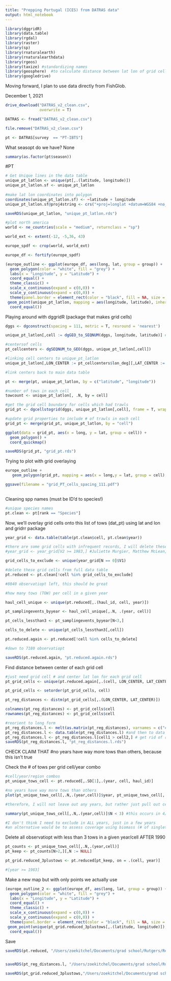 ```yaml
---
title: "Prepping Portugal (ICES) from DATRAS data"
output: html_notebook
---
```



```r
library(dggridR)
library(data.table)
library(rgdal)
library(raster)
library(sp)
library(rnaturalearth)
library(rnaturalearthdata)
library(rgeos)
library(taxize) #standardizing names
library(geosphere)  #to calculate distance between lat lon of grid cells
library(googledrive)
```


Moving forward, I plan to use data directly from FishGlob.

December 1, 2021
```r
drive_download("DATRAS_v2_clean.csv",
               overwrite = T)

DATRAS <- fread("DATRAS_v2_clean.csv")

file.remove("DATRAS_v2_clean.csv")

pt <- DATRAS[survey  == "PT-IBTS"]

```

What seasopt do we have? None

```r
summary(as.factor(pt$season))


```

#PT
```r

# Get Unique lines in the data table
unique_pt_latlon <- unique(pt[,.(latitude, longitude)])
unique_pt_latlon.sf <- unique_pt_latlon
  
#make lat lon coordinates into polygon
coordinates(unique_pt_latlon.sf) <- ~latitude + longitude
unique_pt_latlon.sf@proj4string <- crs("+proj=longlat +datum=WGS84 +no_defs +ellps=WGS84 +towgs84=0,0,0")

saveRDS(unique_pt_latlon, "unique_pt_latlon.rds")

#plot north america
world <- ne_countries(scale = "medium", returnclass = "sp")

world_ext <- extent(-12, -5,36, 43)

europe_spdf <- crop(world, world_ext)

europe_df <- fortify(europe_spdf)

(europe_outline <- ggplot(europe_df, aes(long, lat, group = group)) +
  geom_polygon(color = "white", fill = "grey") +
  labs(x = "Longitude", y = "Latitude") +
  coord_equal() +
  theme_classic() +
  scale_x_continuous(expand = c(0,0)) +
  scale_y_continuous(expand = c(0,0)) +
  theme(panel.border = element_rect(color = "black", fill = NA, size = 1)) +
 geom_point(unique_pt_latlon, mapping = aes(longitude, latitude), inherit.aes = FALSE, shape = 18, size = 0.001, color = "red") +
  coord_equal())

```

Playing around with dggridR (package that makes grid cells)
```r
dggs <- dgconstruct(spacing = 111, metric = T, resround = 'nearest')

unique_pt_latlon[,cell := dgGEO_to_SEQNUM(dggs, longitude, latitude)] #get corresponding grid cells for NEUS trawl

#centersof cells
pt_cellcenters <- dgSEQNUM_to_GEO(dggs, unique_pt_latlon[,cell])

#linking cell centers to unique_pt_latlon
unique_pt_latlon[,LON_CENTER := pt_cellcenters$lon_deg][,LAT_CENTER := pt_cellcenters$lat_deg]

#link centers back to main data table

pt <- merge(pt, unique_pt_latlon, by = c("latitude", "longitude"))

#number of tows in each cell
towcount <- unique_pt_latlon[, .N, by = cell]

#get the grid cell boundary for cells which had trawls
grid_pt <- dgcellstogrid(dggs, unique_pt_latlon[,cell], frame = T, wrapcells = F)

#update grid properties to include # of trawls in each cell
grid_pt <- merge(grid_pt, unique_pt_latlon, by = "cell")

ggplot(data = grid_pt, aes(x = long, y = lat, group = cell)) +
  geom_polygon() +
  coord_quickmap()

saveRDS(grid_pt, "grid_pt.rds")

```

Trying to plot with grid overlaying
```r

europe_outline + 
   geom_polygon(grid_pt, mapping = aes(x = long,y = lat, group = cell), inherit.aes = FALSE, color = "black", fill = NA, size = 0.1)

ggsave(filename = "grid_PT_cells_spacing_111.pdf")
  
```
Cleaning spp names (must be ID'd to species!)
```r
#unique species names
pt.clean <- pt[rank == "Species"]


```


Now, we'll overlay grid cells onto this list of tows (dat_pt) using lat and lon and gridrr package
```r

year_grid <- data.table(table(pt.clean$cell, pt.clean$year))

#there are some grid cells with infrequent records, I will delete these BUT IF I DELETE THESE THEY ALL DELETE, SO I WILL START TIME SERIES IN 1983 FIRST
#year_grid <- year_grid[V2 >= 1983,] #Juliette Murgier, Matthew McLean, Anthony Maire, David Mouillot, Nicolas Loiseau, François Munoz, Cyrille Violle and Arnaud Auber

grid_cells_to_exclude <- unique(year_grid[N == 0]$V1)

#delete these grid cells from full data table
pt.reduced <- pt.clean[!cell %in% grid_cells_to_exclude]

#8040 observatiopt left, this should be great

#how many tows (TOW) per cell in a given year

haul_cell_unique <- unique(pt.reduced[,.(haul_id, cell, year)])

pt_samplingevents_byyear <- haul_cell_unique[,.N, .(year, cell)]

pt_cells_lessthan3 <- pt_samplingevents_byyear[N<3,]

cells_to_delete <- unique(pt_cells_lessthan3[,cell])

pt.reduced.again <- pt.reduced[!cell %in% cells_to_delete]

#down to 7180 observatiopt

saveRDS(pt.reduced.again, "pt.reduced.again.rds")

```

Find distance between center of each grid cell
```r
#just need grid cell # and center lat lon for each grid cell 
pt_grid_cells <- unique(pt.reduced.again[,.(cell, LON_CENTER, LAT_CENTER)])

pt_grid_cells <- setorder(pt_grid_cells, cell)

pt_reg_distances <- distm(pt_grid_cells[,.(LON_CENTER, LAT_CENTER)])

colnames(pt_reg_distances) <- pt_grid_cells$cell
rownames(pt_reg_distances) <- pt_grid_cells$cell

#reorient to long form 
pt_reg_distances.l <- melt(as.matrix(pt_reg_distances), varnames = c("cell1", "cell2"), value.name = "distance(m)") #matrix to data frame
pt_reg_distances.l <- data.table(pt_reg_distances.l) #and then to data table
pt_reg_distances.l <- pt_reg_distances.l[cell1 > cell2,] # get rid of repetitiopt and self-comparisopt
saveRDS(pt_reg_distances.l, "pt_reg_distances.l.rds")
```

CHECK CLAIM THAT #no years have way more tows than others, because this isn't true

Check the # of tows per grid cell/year combo
```r
#cell/year/region combos
pt_unique_tows_cell <- pt.reduced[,.SD[1],.(year, cell, haul_id)]

#no years have way more tows than others
plot(pt_unique_tows_cell[,.N,.(year,cell)]$year, pt_unique_tows_cell[,.N,.(year,cell)]$N)

#therefore, I will not leave out any years, but rather just pull out cells in years they are undersampled (<N=3, which is )

summary(pt_unique_tows_cell[,.N,.(year,cell)]$N < 3) #this occurs in 4/108 cell/year combos  (3.7%)

#I don't think I need to exclude in ALL years, just in a few years
#an alternative would be to assess coverage using biomass (# of singletopt and doubletopt)

```

Delete all observatiopt with less than 3 tows in a given year/cell AFTER 1990
```r
pt_counts <- pt_unique_tows_cell[,.N,.(year,cell)]
pt_keep <- pt_counts[N>2,][,N := NULL]

pt_grid.reduced_3plustows <- pt.reduced[pt_keep, on = .(cell, year)]

#[year >= 1983]


```

Make a new map but with only points we actually use
```r
(europe_outline_2 <- ggplot(europe_df, aes(long, lat, group = group)) +
  geom_polygon(color = "white", fill = "grey") +
  labs(x = "Longitude", y = "Latitude") +
  coord_equal() +
  theme_classic() +
  scale_x_continuous(expand = c(0,0)) +
  scale_y_continuous(expand = c(0,0)) +
  theme(panel.border = element_rect(color = "black", fill = NA, size = 1)) +
 geom_point(unique(pt_grid.reduced_3plustows[,.(latitude, longitude)]), mapping = aes(longitude, latitude), inherit.aes = FALSE, shape = 18, size = 0.001, color = "red") +
  coord_equal())
```


Save
```r
saveRDS(pt.reduced, "/Users/zoekitchel/Documents/grad school/Rutgers/Repositories/trawl_spatial_turnover/data/gridded/ICES-PT/pt.reduced.rds")


saveRDS(pt_reg_distances.l, "/Users/zoekitchel/Documents/grad school/Rutgers/Repositories/trawl_spatial_turnover/data/gridded/ICES-PT/pt_reg_distances.l.rds")

saveRDS(pt_grid.reduced_3plustows,"/Users/zoekitchel/Documents/grad school/Rutgers/Repositories/trawl_spatial_turnover/data/gridded/ICES-PT/pt_grid.reduced_3plustows.rds")


```
